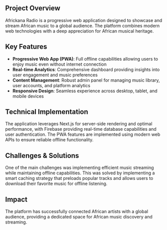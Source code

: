 ## Project Overview

Africkana Radio is a progressive web application designed to showcase and stream African music to a global audience. The platform combines modern web technologies with a deep appreciation for African musical heritage.
## Key Features

- **Progressive Web App (PWA)**: Full offline capabilities allowing users to enjoy music even without internet connection
- **Real-time Analytics**: Comprehensive dashboard providing insights into user engagement and music preferences
- **Content Management**: Robust admin panel for managing music library, user accounts, and platform analytics
- **Responsive Design**: Seamless experience across desktop, tablet, and mobile devices
## Technical Implementation
The application leverages Next.js for server-side rendering and optimal performance, with Firebase providing real-time database capabilities and user authentication. The PWA features are implemented using modern web APIs to ensure reliable offline functionality.
## Challenges & Solutions
One of the main challenges was implementing efficient music streaming while maintaining offline capabilities. This was solved by implementing a smart caching strategy that preloads popular tracks and allows users to download their favorite music for offline listening.
## Impact
The platform has successfully connected African artists with a global audience, providing a dedicated space for African music discovery and streaming.
